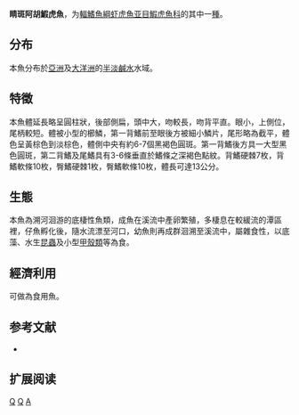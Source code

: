 {{Speciesbox 
| taxon = Awaous ocellaris
| status = NE
| status_system = IUCN3.1
| authority = [[Davis_&_Cohen|Davis & Cohen]], 1969
| synonyms = *''Chonophorus ocellaris''<br /><small>Broussonnet, 1782</small>
*''Gobius awao''<br /><small>Lacepède, 1800</small>
*''Gobius awaou''<br /><small>Lacepède, 1800</small>
}}

'''睛斑阿胡鰕虎魚'''，为[[輻鰭魚綱|輻鰭魚綱]][[虾虎魚亚目|虾虎魚亚目]][[鰕虎魚科|鰕虎魚科]]的其中一[[種|種]]。

== 分布 ==
本魚分布於[[亞洲|亞洲]]及[[大洋洲|大洋洲]]的[[半淡鹹水|半淡鹹水]]水域。

== 特徵 ==
本魚體延長略呈圓柱狀，後部側扁，頭中大，吻較長，吻背平直。眼小，上側位，尾柄較短。體被小型的櫛鱗，第一背鰭前至眼後方被細小鱗片，尾形略為截平，體色呈黃棕色到淡棕色，體側中央有約6-7個黑褐色圓斑。第一背鰭後方具一大型黑色圓斑，第二背鰭及尾鰭具有3-6條垂直於鰭條之深褐色點紋。背鰭硬棘7枚，背鰭軟條10枚，臀鰭硬棘1枚，臀鰭軟條10枚，體長可達13公分。

== 生態 ==
本魚為溯河洄游的底棲性魚類，成魚在溪流中產卵繁殖，多棲息在較緩流的潭區裡，仔魚孵化後，隨水流漂至河口，幼魚則再成群洄溯至溪流中，屬雜食性，以底藻、水生[[昆蟲|昆蟲]]及小型[[甲殼類|甲殼類]]等為食。

== 經濟利用 ==
可做為食用魚。

== 参考文献 ==
*{{FishBase_species|genus=Awaous|species=ocellaris|year=2011|month=12}}

== 扩展阅读 ==
{{refbegin}}
{{wikispecies-inline|Awaous ocellaris|睛斑阿胡鰕虎魚}}
{{refend}}
{{Taxonbar|from=Q2529455}}

[[Category:食用魚|Q]]
[[Category:阿胡鰕虎魚屬|Q]]
[[Category:1782年描述的鱼类|A]]